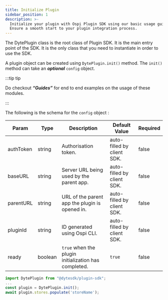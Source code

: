 ```yaml
---
title: Initialize Plugin
sidebar_position: 1
description: >-
  Initialize your plugin with Ospi Plugin SDK using our basic usage guide.
  Ensure a smooth start to your plugin integration process.
---
```


The DytePlugin class is the root class of Plugin SDK. It is the main entry point
of the SDK. It is the only class that you need to instantiate in order to use
the SDK.

A plugin object can be created using `DytePlugin.init()` method. The `init()`
method can take an **_optional_** `config` object.

:::tip tip

Do checkout **_“Guides”_** for end to end examples on the usage of these
modules.

:::

The following is the schema for the `config` object :

| **Param** | **Type** | **Description**                                      | **Default Value**          | **Required** |
| --------- | -------- | ---------------------------------------------------- | -------------------------- | ------------ |
| authToken | string   | Authorisation token.                                 | auto-filled by client SDK. | false        |
| baseURL   | string   | Server URL being used by the parent app.             | auto-filled by client SDK. | false        |
| parentURL | string   | URL of the parent app the plugin is opened in.       | auto-filled by client SDK. | false        |
| pluginId  | string   | ID generated using Ospi CLI.                         | auto-filled by client SDK. | false        |
| ready     | boolean  | `true` when the plugin initialization has completed. | `true`                     | false        |

```jsx
import DytePlugin from "@dytesdk/plugin-sdk";
...
const plugin = DytePlugin.init();
await plugin.stores.populate('storeName');
```

<head>
  <title>Plugin SDK Initialize Plugin</title>
  <meta
    name="description"
    content="Initialize your plugin with Ospi Plugin SDK using our basic usage guide. Ensure a smooth start to your plugin integration process."
  />
</head>
